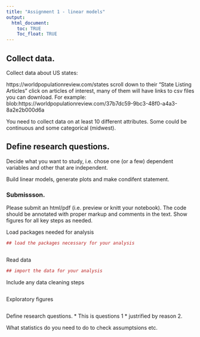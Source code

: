 ```yaml
---
title: "Assignment 1 - linear models"
output:
  html_document:
    toc: TRUE
    Toc_float: TRUE
---
```


## Collect data.  

Collect data about US states: 

https://worldpopulationreview.com/states 
scroll down to their "State Listing Articles" click on articles of interest, many of them will have links to csv files you can download. For example: 
blob:https://worldpopulationreview.com/37b7dc59-9bc3-48f0-a4a3-8a2e2b000d6a

You need to collect data on at least 10 different attributes. Some could be continuous and some categorical (midwest). 


## Define research questions. 
Decide what you want to study, i.e. chose one (or a few) dependent variables and other that are independent. 

Build linear models, generate plots and make condifent statement. 

### Submissson. 
Please submit an html/pdf (i.e. preview or knitt your notebook). The code should be annotated with proper markup and comments in the text. Show figures for all key steps as needed. 

Load packages needed for analysis
```r
## load the packages necessary for your analysis



```

Read data
```r
## import the data for your analysis


```

Include any data cleaning steps
```r


```

Exploratory figures 
```r

```

Define research questions. 
* This is questions 1
* justrified by reason 2. 

What statistics do you need to do to
check assumptsions etc. 
```r

```



